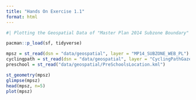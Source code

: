 ```yaml
---
title: "Hands On Exercise 1.1"
format: html
---
```


```r

#| Plotting the Geospatial Data of "Master Plan 2014 Subzone Boundary" 

pacman::p_load(sf, tidyverse)

mpsz = st_read(dsn = "data/geospatial", layer = "MP14_SUBZONE_WEB_PL")
cyclingpath = st_read(dsn = "data/geospatial", layer = "CyclingPathGazette")
preschool = st_read("data/geospatial/PreSchoolsLocation.kml")

st_geometry(mpsz)
glimpse(mpsz)
head(mpsz, n=5)
plot(mpsz)

```
